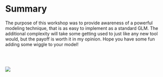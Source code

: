 # Summary

The purpose of this workshop was to provide awareness of a powerful modeling technique, that is as easy to implement as a standard GLM. The additional complexity will take some getting used to just like any new tool would, but the payoff is worth it in my opinion. Hope you have some fun adding some wiggle to your model!

<br><br>

<img src="img/nineteeneightyR.png" style="display:block; margin: 0 auto; width=25%">